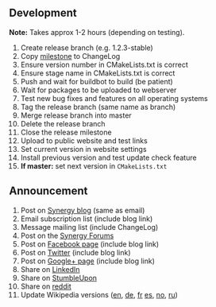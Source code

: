 == Development ==
'''Note:''' Takes approx 1-2 hours (depending on testing).

# Create release branch (e.g. 1.2.3-stable)
# Copy [https://github.com/synergy/synergy/milestones milestone] to ChangeLog
# Ensure version number in CMakeLists.txt is correct
# Ensure stage name in CMakeLists.txt is correct
# Push and wait for buildbot to build (be patient)
# Wait for packages to be uploaded to webserver
# Test new bug fixes and features on all operating systems
# Tag the release branch (same name as branch)
# Merge release branch into master
# Delete the release branch
# Close the release milestone
# Upload to public website and test links
# Set current version in website settings
# Install previous version and test update check feature
# '''If master:''' set next version in <code>CMakeLists.txt</code>

== Announcement ==

# Post on [http://synergyopensource.wordpress.com/ Synergy blog] (same as email)
# Email subscription list (include blog link)
# Message mailing list (include ChangeLog)
# Post on the [http://synergy-project.org/forum/ Synergy Forums]
# Post on [https://www.facebook.com/SynergyOpenSource Facebook page] (include blog link)
# Post on [https://twitter.com/SynergyDev Twitter] (include blog link)
# Post on [https://plus.google.com/b/109104035534174281072/+Synergy/posts Google+ page] (include blog link)
# Share on [https://www.linkedin.com/home LinkedIn]
# Share on [https://www.stumbleupon.com/ StumbleUpon]
# Share on [https://www.reddit.com/ reddit]
# Update Wikipedia versions ([http://en.wikipedia.org/wiki/Synergy_(software) en], [http://de.wikipedia.org/wiki/Synergy_(Software) de], [http://fr.wikipedia.org/wiki/Synergy_(logiciel) fr] [http://es.wikipedia.org/wiki/Synergy es], [http://no.wikipedia.org/wiki/Synergy_(programvare) no], [http://ru.wikipedia.org/wiki/Synergy_(%D0%BF%D1%80%D0%BE%D0%B3%D1%80%D0%B0%D0%BC%D0%BC%D0%B0) ru])
